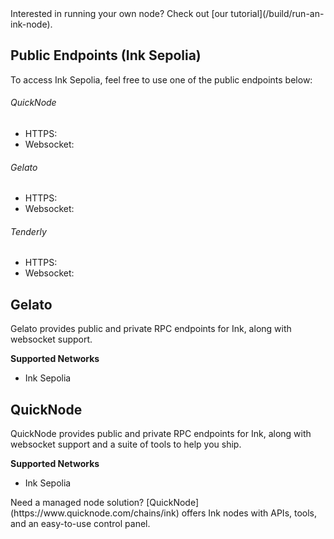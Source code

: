 
<Callout type="info" emoji="ℹ️">
  Interested in running your own node? Check out [our tutorial](/build/run-an-ink-node).
</Callout>

## Public Endpoints (Ink Sepolia)
To access Ink Sepolia, feel free to use one of the public endpoints below:

###### QuickNode
- HTTPS: <CopyableCode code="https://rpc-qnd-sepolia.inkonchain.com" />
- Websocket: <CopyableCode code="wss://rpc-qnd-sepolia.inkonchain.com" />

###### Gelato
- HTTPS: <CopyableCode code="https://rpc-gel-sepolia.inkonchain.com" />
- Websocket: <CopyableCode code="wss://ws-gel-sepolia.inkonchain.com" />

###### Tenderly
- HTTPS: <CopyableCode code="https://rpc-ten-sepolia.inkonchain.com" />
- Websocket: <CopyableCode code="wss://rpc-ten-sepolia.inkonchain.com" />


## Gelato
Gelato provides public and private RPC endpoints for Ink, along with websocket support.

**Supported Networks**
- Ink Sepolia

## QuickNode
QuickNode provides public and private RPC endpoints for Ink, along with websocket support and a suite of tools to help you ship.

**Supported Networks**
- Ink Sepolia

<Callout type="info">
Need a managed node solution? [QuickNode](https://www.quicknode.com/chains/ink) offers Ink nodes with APIs, tools, and an easy-to-use control panel.
</Callout>
